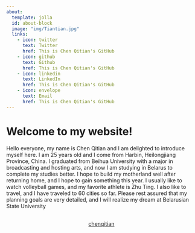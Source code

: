 ```yaml
---
about:
  template: jolla
  id: about-block
  image: "img/Tiantian.jpg"
  links:
    - icon: twitter
      text: Twitter
      href: This is Chen Qitian's GitHub
    - icon: github
      text: Github
      href: This is Chen Qitian's GitHub
    - icon: linkedin
      text: LinkedIn
      href: This is Chen Qitian's GitHub
    - icon: envelope
      text: Email
      href: This is Chen Qitian's GitHub
---
```


::: {#about-block}
:::

# Welcome to my website!
Hello everyone, my name is Chen Qitian and I am delighted to introduce myself here.
I am 25 years old and I come from Harbin, Heilongjiang Province, China.
I graduated from Beihua University with a major in broadcasting and hosting arts, and now I am studying in Belarus to complete my studies better.
I hope to build my motherland well after returning home, and I hope to gain something this year.
I usually like to watch volleyball games, and my favorite athlete is Zhu Ting. I also like to travel, and I have traveled to 60 cities so far.
Please rest assured that my planning goals are very detailed, and I will realize my dream at Belarusian State University
```{=html}
<div  style="margin: 30px; text-align: center;">
<a class="btn btn-primary" href="" role="button" target="_blank" style="padding: 15px 30px;">chenqitian</a>
</div>
```


